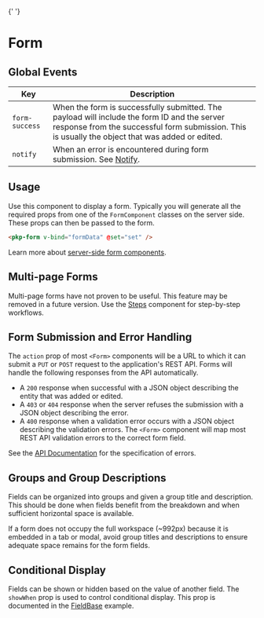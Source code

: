 

<Meta of={FormStories} />{' '}

# Form

## Global Events

| Key | Description |
| --- | --- |
| `form-success` | When the form is successfully submitted. The payload will include the form ID and the server response from the successful form submission. This is usually the object that was added or edited. |
| `notify` | When an error is encountered during form submission. See [Notify](#/utilities/Notify). |

## Usage

Use this component to display a form. Typically you will generate all the required props from one of the `FormComponent` classes on the server side. These props can then be passed to the form.

```html
<pkp-form v-bind="formData" @set="set" />
```

Learn more about [server-side form components](https://docs.pkp.sfu.ca/dev/documentation/en/frontend-forms).

## Multi-page Forms

Multi-page forms have not proven to be useful. This feature may be removed in a future version. Use the [Steps](#/component/Steps) component for step-by-step workflows.

## Form Submission and Error Handling

The `action` prop of most `<Form>` components will be a URL to which it can submit a `PUT` or `POST` request to the application's REST API. Forms will handle the following responses from the API automatically.

- A `200` response when successful with a JSON object describing the entity that was added or edited.
- A `403` or `404` response when the server refuses the submission with a JSON object describing the error.
- A `400` response when a validation error occurs with a JSON object describing the validation errors. The `<Form>` component will map most REST API validation errors to the correct form field.

See the [API Documentation](https://docs.pkp.sfu.ca/dev/api) for the specification of errors.

## Groups and Group Descriptions

Fields can be organized into groups and given a group title and description. This should be done when fields benefit from the breakdown and when sufficient horizontal space is available.

If a form does not occupy the full workspace (~992px) because it is embedded in a tab or modal, avoid group titles and descriptions to ensure adequate space remains for the form fields.

## Conditional Display

Fields can be shown or hidden based on the value of another field. The `showWhen` prop is used to control conditional display. This prop is documented in the [FieldBase](#/component/Form/fields/FieldBase) example.

<ArgTypes />
